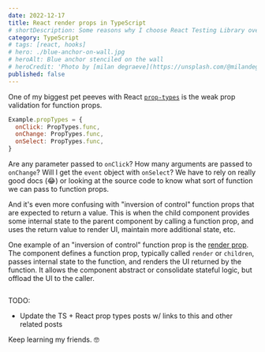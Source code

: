 ```yaml
---
date: 2022-12-17
title: React render props in TypeScript
# shortDescription: Some reasons why I choose React Testing Library over Enzyme for testing React components
category: TypeScript
# tags: [react, hooks]
# hero: ./blue-anchor-on-wall.jpg
# heroAlt: Blue anchor stenciled on the wall
# heroCredit: 'Photo by [milan degraeve](https://unsplash.com/@milandegraeve)'
published: false
---
```


One of my biggest pet peeves with React [`prop-types`](https://www.npmjs.com/package/prop-types) is the weak prop validation for function props.

```js
Example.propTypes = {
  onClick: PropTypes.func,
  onChange: PropTypes.func,
  onSelect: PropTypes.func,
}
```

Are any parameter passed to `onClick`? How many arguments are passed to `onChange`? Will I get the `event` object with `onSelect`? We have to rely on really good docs (😂) or looking at the source code to know what sort of function we can pass to function props.

And it's even more confusing with "inversion of control" function props that are expected to return a value. This is when the child component provides some internal state to the parent component by calling a function prop, and uses the return value to render UI, maintain more additional state, etc.

One example of an "inversion of control" function prop is the [render prop](https://ui.dev/react-render-props/). The component defines a function prop, typically called `render` or `children`, passes internal state to the function, and renders the UI returned by the function. It allows the component abstract or consolidate stateful logic, but offload the UI to the caller.

```js

```

TODO:

- Update the TS + React prop types posts w/ links to this and other related posts

Keep learning my friends. 🤓
